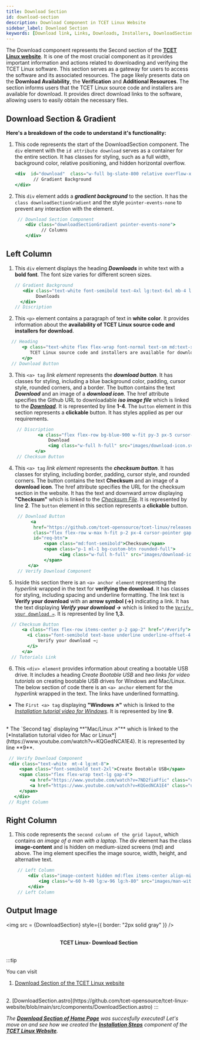 ```yaml
---
title: Download Section
id: download-section
description: Download Component in TCET Linux Website
sidebar_label: Download Section
keywords: [Download link, Links, Downloads, Installers, DownloadSection]
---
```


The Download component represents the Second section of the [**TCET Linux website**](https://linux.tcetmumbai.in/). It is one of the most crucial component as it provides important information and actions related to downloading and verifying the TCET Linux software. This section serves as a gateway for users to access the software and its associated resources. The page likely presents data on the **Download Availability**, the **Verification** and **Additional Resources**. The section informs users that the TCET Linux source code and installers are available for download. It provides direct download links to the software, allowing users to easily obtain the necessary files.

## Download Section & Gradient

**Here's a breakdown of the code to understand it's functionality:**

1. This code represents the start of the DownloadSection component. The `div` element with the `id attribute download` serves as a container for the entire section. It has classes for styling, such as a full width, background color, relative positioning, and hidden horizontal overflow.
 
     ```jsx title="DownloadSection.astro" {1} showLineNumbers
     <div  id="download"  class="w-full bg-slate-800 relative overflow-x-hidden px-10 lg:px-12">
            // Gradient Background 
     </div>
     ```

2. This `div` element adds a ***gradient background*** to the section. It has the `class downloadSectionGradient` and the style `pointer-events-none` to prevent any interaction with the element.
 
    ```  jsx title="DownloadSection.astro" {2} showLineNumbers
     // Download Section Component 
        <div class="downloadSectionGradient pointer-events-none">
              // Columns
        </div>

    ```

## Left Column

1. This `div` element displays the heading ***Downloads*** in white text with a **bold font**. The font size varies for different screen sizes.

    ```   jsx title="DownloadSection.astro" {3} showLineNumbers
    // Gradient Background
       <div class="text-white font-semibold text-4xl lg:text-6xl mb-4 lg:mb-9">
            Downloads
      </div> 
    // Discription

    ```

2. This `<p>` element contains a paragraph of text in **white color**. It provides information about the **availability of TCET Linux source code and installers for download**.

  ``` jsx title="DownloadSection.astro" {3} showLineNumbers
    // Heading
        <p class="text-white flex flex-wrap font-normal text-sm md:text-xl">
           TCET Linux source code and installers are available for download <br /> for all versions!!
        </p>
    // Download Button
  ```

3. This `<a> tag` *link element* represents the ***download button***. It has classes for styling, including a blue background color, padding, cursor style, rounded corners, and a border. The button contains the text ***Download*** and an image of a ***download icon***. The href attribute specifies the Github URL to downloadable ***iso image file*** which is linked to the [***Download***](https://github.com/tcet-opensource/tcet-linux/releases/download/v0.5-beta/tcetlinux-2023.05.05-x86_64.iso). It is represented by line **1-4**. The `button` element in this section represents a **clickable** button. It has styles applied as per our requirements.

``` jsx title="DownloadSection.astro" {2-4} showLineNumbers
    // Discription
            <a class="flex flex-row bg-blue-900 w-fit py-3 px-5 cursor-pointer gap-5 items-center justify-center rounded-full border-custom-w border-custom-border-color hover:bg-blue-500 font-semibold text-base" href="https://github.com/tcet-opensource/tcet-linux/releases/download/v0.5-beta/tcetlinux-2023.05.05-x86_64.iso" >
                Download
                <img class="w-full h-full" src="images/download-icon.svg" alt="" />
           </a>
    // Checksum Button
```

4. This `<a> tag` *link element* represents the ***checksum button***. It has classes for styling, including border, padding, cursor style, and rounded corners. The button contains the text **Checksum** and an image of a **download icon**. The href attribute specifies the URL for the checksum section in the website. It has the text and downward arrow  displaying **"Checksum"** which is linked to the [*Checksum File*](https://github.com/tcet-opensource/tcet-linux/releases/download/v0.5-beta/checksum). It is represented by line **2**. The `button` element in this section represents a **clickable** button.

   ``` jsx title="DownloadSection.astro" {3,6,8} showLineNumbers
    // Download Button
         <a
          href="https://github.com/tcet-opensource/tcet-linux/releases/download/v0.5-beta/checksum"
          class="flex flex-row w-max h-fit p-2 px-4 cursor-pointer gap-2 items-center justify-center border rounded-full border-white hover:bg-blue-50 hover:bg-opacity-20 text-white"
          id="req-btn">
              <span class="md:font-semibold">Checksum</span>
              <span class="p-1 ml-1 bg-custom-btn rounded-full">
                    <img class="w-full h-full" src="images/download-icon.svg" alt="" />
              </span>
        </a>
    // Verify Download Component
   ```

5. Inside this section there is an `<a> anchor element` representing the *hyperlink* wrapped in the text for **verifying the download**. It has classes for styling, including spacing and underline formatting. The link text is **Verify your download** with an **arrow symbol (→)** indicating a link. It has the text displaying ***Verify your download →*** which is linked to the [`Verify your download →`](https://linux.tcetmumbai.in/#verify). It is represented by line **1,3**.

  ``` jsx title="DownloadSection.astro" {2,4} showLineNumbers
    // Checksum Button
        <a class="flex flex-row items-center p-2 gap-2" href="/#verify">
          <i class="font-semibold text-base underline underline-offset-4 not-italic">
              Verify your download →;
          </i>
        </a>
    // Tutorials Link
  ```

6.  This `<div> element` provides information about creating a bootable USB drive. It includes a heading *Create Bootable USB* and *two links for video tutorials* on creating bootable USB drives for Windows and Mac/Linux. The below section of code there is an `<a> anchor` element for the *hyperlink* wrapped in the text. The links have underlined formatting.
 * The `First <a> tag` displaying **"Windows ↗"** which is linked to the [*Installation tutorial video for Windows*](https://www.youtube.com/watch?v=7ND2fiaFfic). It is represented by line **9**.
 <br />
 * The `Second <a> tag` displaying **"Mac/Linux ↗"** which is linked to the [*Installation tutorial video for Mac or Linux*](https://www.youtube.com/watch?v=KQGedNCA1E4). It is represented by line **9**.
 
   ```  jsx title="DownloadSection.astro" {3,5,6} showLineNumbers   
    // Verify Download Component
    <div class="text-white  mt-4 lg:mt-8">
        <span class="font-semibold text-2xl">Create Bootable USB</span>
        <span class="flex flex-wrap text-lg gap-4">
            <a href="https://www.youtube.com/watch?v=7ND2fiaFfic" class="underline">Windows &#x2197;</a>
            <a href="https://www.youtube.com/watch?v=KQGedNCA1E4" class="underline">Mac / Linux &#x2197;</a>
        </span>
      </div>
    // Right Column

   ```

## Right Column
1. This code represents the `second column of the grid layout`, which contains *an image of a man with a laptop*. The div element has the class **image-content** and is hidden on medium-sized screens (md) and above. The img element specifies the image source, width, height, and alternative text.

   ``` jsx title="DownloadSection.astro" {3} showLineNumbers
    // Left Column
        <div class="image-content hidden md:flex items-center align-middle justify-center z-10" >
            <img class="w-60 h-40 lg:w-96 lg:h-80" src="images/man-with-laptop.png" alt="" />
        </div>
    // Left Column
   ```

## Output Image


<img src = {DownloadSection} style={{ border: "2px solid gray" }} />

<br />
<center><b><figcaption>TCET Linux- Download Section</figcaption></b></center>
<br />

:::tip

You can visit
1. [Download Section of the TCET Linux website](https://linux.tcetmumbai.in/#download)
<br />
2. [DownloadSection.astro](https://github.com/tcet-opensource/tcet-linux-website/blob/main/src/components/DownloadSection.astro)
:::
<br />

_The [**Download Section of Home Page**](download-section) was succesfully executed! Let's move on and see how we created the [**Installation Steps**](installation-steps) component of the **[TCET Linux Website](https://linux.tcetmumbai.in/)**._